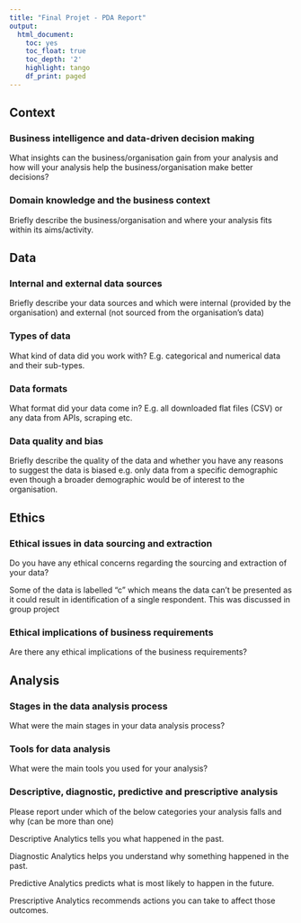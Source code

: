 ```yaml
---
title: "Final Projet - PDA Report"
output:
  html_document:
    toc: yes
    toc_float: true
    toc_depth: '2'
    highlight: tango
    df_print: paged
---
```


## Context
### Business intelligence and data-driven decision making
What insights can the business/organisation gain from your analysis and how will your analysis help the business/organisation make better decisions?

### Domain knowledge and the business context
Briefly describe the business/organisation and where your analysis fits within its aims/activity.

## Data
### Internal and external data sources
Briefly describe your data sources and which were internal (provided by the organisation) and external (not sourced from the organisation’s data)

### Types of data
What kind of data did you work with? E.g. categorical and numerical data and their sub-types.

### Data formats
What format did your data come in? E.g. all downloaded flat files (CSV) or any data from APIs, scraping etc.

### Data quality and bias
Briefly describe the quality of the data and whether you have any reasons to suggest the data is biased e.g. only data from a specific demographic even though a broader demographic would be of interest to the organisation.

## Ethics
### Ethical issues in data sourcing and extraction
Do you have any ethical concerns regarding the sourcing and extraction of your data?

Some of the data is labelled "c" which means the data can't be presented as it could result in identification of a single respondent. This was discussed in group project

### Ethical implications of business requirements
Are there any ethical implications of the business requirements?

## Analysis
### Stages in the data analysis process
What were the main stages in your data analysis process?

### Tools for data analysis
What were the main tools you used for your analysis?

### Descriptive, diagnostic, predictive and prescriptive analysis
Please report under which of the below categories your analysis falls and why (can be more than one)

Descriptive Analytics tells you what happened in the past.

Diagnostic Analytics helps you understand why something happened in the past.

Predictive Analytics predicts what is most likely to happen in the future.

Prescriptive Analytics recommends actions you can take to affect those outcomes.

